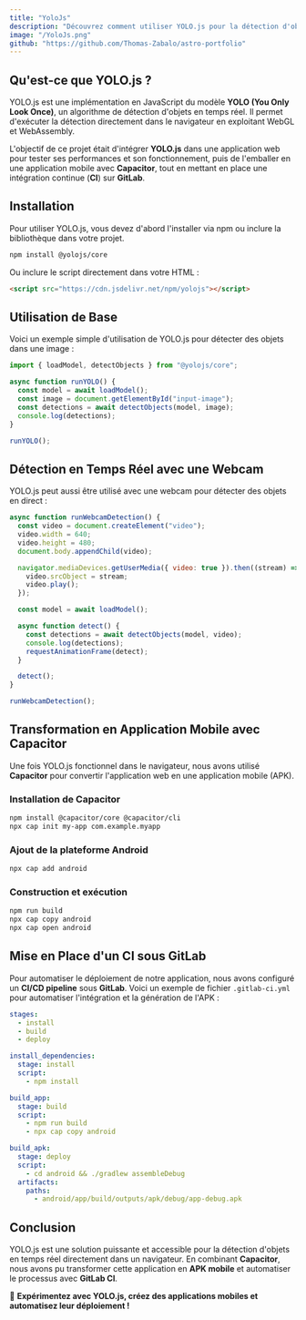 ```yaml
---
title: "YoloJs"
description: "Découvrez comment utiliser YOLO.js pour la détection d'objets en temps réel directement dans votre navigateur et comment l'intégrer dans une application mobile avec Capacitor et un CI sous GitLab."
image: "/YoloJs.png"
github: "https://github.com/Thomas-Zabalo/astro-portfolio"
---
```


## Qu'est-ce que YOLO.js ?

YOLO.js est une implémentation en JavaScript du modèle **YOLO (You Only Look Once)**, un algorithme de détection d'objets en temps réel. Il permet d'exécuter la détection directement dans le navigateur en exploitant WebGL et WebAssembly.

L'objectif de ce projet était d'intégrer **YOLO.js** dans une application web pour tester ses performances et son fonctionnement, puis de l'emballer en une application mobile avec **Capacitor**, tout en mettant en place une intégration continue (**CI**) sur **GitLab**.

## Installation

Pour utiliser YOLO.js, vous devez d'abord l'installer via npm ou inclure la bibliothèque dans votre projet.

```bash
npm install @yolojs/core
```

Ou inclure le script directement dans votre HTML :

```html
<script src="https://cdn.jsdelivr.net/npm/yolojs"></script>
```

## Utilisation de Base

Voici un exemple simple d'utilisation de YOLO.js pour détecter des objets dans une image :

```javascript
import { loadModel, detectObjects } from "@yolojs/core";

async function runYOLO() {
  const model = await loadModel();
  const image = document.getElementById("input-image");
  const detections = await detectObjects(model, image);
  console.log(detections);
}

runYOLO();
```

## Détection en Temps Réel avec une Webcam

YOLO.js peut aussi être utilisé avec une webcam pour détecter des objets en direct :

```javascript
async function runWebcamDetection() {
  const video = document.createElement("video");
  video.width = 640;
  video.height = 480;
  document.body.appendChild(video);

  navigator.mediaDevices.getUserMedia({ video: true }).then((stream) => {
    video.srcObject = stream;
    video.play();
  });

  const model = await loadModel();

  async function detect() {
    const detections = await detectObjects(model, video);
    console.log(detections);
    requestAnimationFrame(detect);
  }

  detect();
}

runWebcamDetection();
```

## Transformation en Application Mobile avec Capacitor

Une fois YOLO.js fonctionnel dans le navigateur, nous avons utilisé **Capacitor** pour convertir l'application web en une application mobile (APK).

### Installation de Capacitor

```bash
npm install @capacitor/core @capacitor/cli
npx cap init my-app com.example.myapp
```

### Ajout de la plateforme Android

```bash
npx cap add android
```

### Construction et exécution

```bash
npm run build
npx cap copy android
npx cap open android
```

## Mise en Place d'un CI sous GitLab

Pour automatiser le déploiement de notre application, nous avons configuré un **CI/CD pipeline** sous **GitLab**. Voici un exemple de fichier `.gitlab-ci.yml` pour automatiser l'intégration et la génération de l'APK :

```yaml
stages:
  - install
  - build
  - deploy

install_dependencies:
  stage: install
  script:
    - npm install

build_app:
  stage: build
  script:
    - npm run build
    - npx cap copy android

build_apk:
  stage: deploy
  script:
    - cd android && ./gradlew assembleDebug
  artifacts:
    paths:
      - android/app/build/outputs/apk/debug/app-debug.apk
```

## Conclusion

YOLO.js est une solution puissante et accessible pour la détection d'objets en temps réel directement dans un navigateur. En combinant **Capacitor**, nous avons pu transformer cette application en **APK mobile** et automatiser le processus avec **GitLab CI**.

🚀 **Expérimentez avec YOLO.js, créez des applications mobiles et automatisez leur déploiement !**
